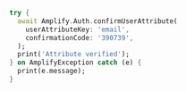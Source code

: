 ```dart
try {
  await Amplify.Auth.confirmUserAttribute(
    userAttributeKey: 'email',
    confirmationCode: '390739',
  );
  print('Attribute verified');
} on AmplifyException catch (e) {
  print(e.message);
}
```

